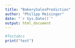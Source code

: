 ```yaml
---
title: "BakerySalesPrediction"
author: "Philipp Meisinger"
date: "`r Sys.Date()`"
output: html_document
---
```


```r
#Testabcs
print("test")
```
